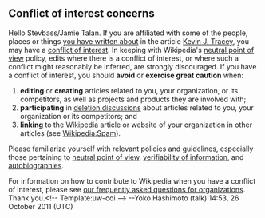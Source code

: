 <article id="33536949" title=User talk:Stevbass>
	<talkpage id="33536949" title="User talk:Stevbass">
==Conflict of interest concerns==
Hello Stevbass/Jamie Talan. If you are affiliated with some of the people, places or things [[Special:Contributions/Turnsit|you have written about]] in the article [[Kevin J. Tracey]], you may have a [[Wikipedia:Conflict of interest|conflict of interest]]. In keeping with Wikipedia's [[Wikipedia:Neutral point of view|neutral point of view]] policy, edits where there is a conflict of interest, or where such a conflict might reasonably be inferred, are strongly discouraged. If you have a conflict of interest, you should '''avoid''' or '''exercise great caution''' when:
#'''editing''' or '''creating''' articles related to you, your organization, or its competitors, as well as projects and products they are involved with;
#'''participating''' in [[Wikipedia:Deletion policy#Deletion_processes|deletion discussions]] about articles related to you, your organization or its competitors; and
# '''linking''' to the Wikipedia article or website of your organization in other articles (see [[Wikipedia:Spam]]).

Please familiarize yourself with relevant policies and guidelines, especially those pertaining to [[Wikipedia:Neutral point of view|neutral point of view]], [[Wikipedia:Verifiability|verifiability of information]], and [[Wikipedia:Autobiography|autobiographies]].

For information on how to contribute to Wikipedia when you have a conflict of interest, please see [[Wikipedia:FAQ/Organizations|our frequently asked questions for organizations]].  Thank you.[[Category:User talk pages with conflict of interest notices|{{PAGENAME}}]]&lt;!-- Template:uw-coi --&gt; --Yoko Hashimoto (talk) 14:53, 26 October 2011 (UTC)
	</talkpage>
</article>